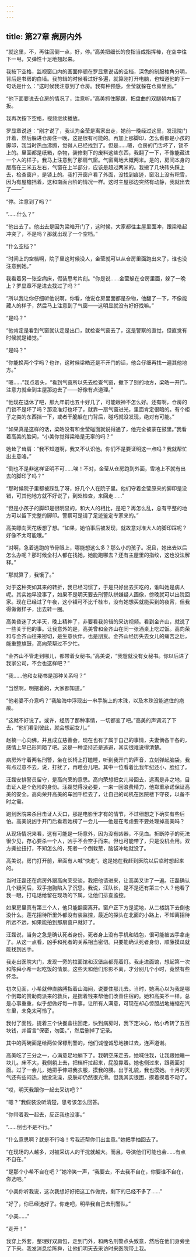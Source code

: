 ```yaml
---
---
---
```

title: 第27章 病房内外
---




“就这里，不，再往回倒一点，好，停。”高美把细长的食指当成指挥棒，在空中往下一甩，又弹性十足地翘起来。

我按下空格，监视窗口内的画面停顿在罗显章说话的空档，深色的制服棱角分明，背后是书房的白墙。我剪辑的时候看过好多遍，就算刚打开电脑，也知道他的下一句话是什么：“这时候我注意到了仓房。我有种预感，金莹就躲在仓房里面。”

“他下面要说去仓房的情况了，注意听。”高美抓住脚踝，把盘曲的双腿朝内扳了扳。

我再次按下空格，视频继续播放。

罗显章说道：“刚才说了，我认为金莹是离家出走，她前一晚经过这里，发现院门开着，然后躲进仓房住一晚，这是很有可能的。再加上那脚印，怎么看都是小孩的脚印，我当时热血沸腾，觉得人已经找到了。但是……嗯，仓房的门舌坏了，锁不上的。里面都是纸箱，杂物，装修剩下的废料这些东西，我翻了一下，不像能藏进一个人的样子。我马上注意到了那扇气窗。气窗离地大概两米。是的，房间本身的层高在三米五左右，气窗在上半部分，应该是超过两米的。我搬了几块砖头踩上去，检查窗户，是锁上的。我打开窗户看了外面，没找到痕迹，窗沿上没有积雪，因为有屋檐挡着，这和南面台阶的情况一样。这时主屋那边突然有动静，我就出去了——”

“停。注意到了吗？”

“……什么？”

“他出去了。他出去是因为梁皓开门了，这时候，大家都往主屋里面冲，跟梁皓起冲突了，不是吗？那就出现了一个空档。”

“什么空档？”

“时间上的空档啊，院子里这时候没人，金莹就可以从仓房里面跑出来了，谁也没注意到她。”

我看着另一张空病床，假装思考片刻。“你是说……金莹躲在仓房里面，躲了一晚上？罗显章不是进去找过了吗？”

“所以我让你仔细听他说啊。你看，他说仓房里面都是杂物，他翻了一下，不像能藏人的样子，然后马上注意到了气窗——这明显就没有好好找嘛。”

“是吗？”

“他肯定是看到气窗就认定是出口，就检查气窗去了，这是警察的直觉，但直觉有时候就是错觉。”

“是吗？”

“你能换两个字吗？也许，这时候梁皓还是不开门的话，他会仔细再找一遍其他地方。”

“嗯……”我点着头，“看到气窗所以先去检查气窗，撇下了别的地方，梁皓一开门，注意力就全到主屋那边去了——好像有点道理。”

“他现在退休了吧，那九年前也五十好几了，可能眼神不怎么好。还有啊，仓房的门锁不是坏了吗？那没准灯也坏了，就靠一扇气窗进光，里面肯定很暗的。有个柜子之类的东西挡一下，或者干脆躲在门背后，碰巧就没发现，绝对有可能。”

“如果真是这样的话，梁皓没有和金莹碰面就说得通了，他完全被蒙在鼓里。”我看着高美的脸问，“小美你觉得梁皓是无辜的吗？”

她耸了耸肩：“我不知道啊，我又不认识他。你们不是要证明这一点吗？我就帮忙出主意咯。”

“倒也不是非这样证明不可……唉！不对，金莹从仓房跑到外面，雪地上不就有出去的脚印了吗？”

“那时候院子里都被踩乱了呀，好几个人在院子里。他们守着金莹原来的脚印是没错，可其他地方就不好说了，到处检查，来回走……”

“但是小孩子的脚印是很明显的，和大人的相比，是吧？再怎么乱，总有平整的地方可以留下完整的脚印。警察可是请了足迹鉴定专家来的。”

高美瞟向天花板想了想。“如果，她怕事后被发现，就故意对准大人的脚印踩呢？好像不太可能哦。”

“对啊，急着逃跑的节骨眼上，哪能想这么多？那么小的孩子。况且，她出去以后怎么办呢？那时候全村人都在找她，她能跑哪去？还有主屋里的指纹，这也没法解释。”

“那就算了，我饿了。”

对于这种突如其来的转折，我已经习惯了，于是只好出去买吃的，谁叫她是病人呢。其实她早没事了，如果不是明天要去刑警队拼嫌疑人画像，傍晚就可以出院回家。现在已经过了午夜，这小镇可不比千桂市，没有她想买就能买到的夜宵，但我得做做样子，出去转一圈。

高美昏迷了大半天，晚上精神了，非要看我剪辑的采访视频。看到金齐山，就说了一些关于他的事。让我意外的是，高美曾和金齐山在同一张酒桌上吃过饭。高向荣和与金齐山往来密切，是生意伙伴，也是朋友。金齐山经历失去女儿的痛苦之后，能重整旗鼓，高向荣帮过不少忙。

“金齐山不管走到哪儿，都带着女秘书。”高美说，“我爸就没有女秘书。你以后进了我家公司，不会也这样吧？”

“我……他和女秘书是那种关系吗？”

“当然啊，明摆着的，大家都知道。”

“他老婆不介意吗？”我脑海中浮现出一串手腕上的木珠，以及木珠没能遮住的疤痕。

“这就不好说了。或许，经历了那种事情，一切都变了吧。”高美的声调沉了下去，“他们看到彼此，就会想起女儿。”

赵楠一心向佛，并且成立慈善会，现在也有了属于自己的事情，夫妻俩各干各的，感情上早已形同陌了吧。这是一种坚持还是逃避，其实很难说得清楚。

病房外守着两名刑警，坐在长椅上打瞌睡，听到我开门的声音，立刻弹起脑袋。我有点过意不去，说，打扰了，再睡会儿吧。其中一位看着比我年纪还小，脸红了。

汪磊安排警员留守，是高向荣的意思。高向荣想把女儿带回去，远离是非之地，目击证人是个危险的身份。汪磊觉得没必要，一来一回浪费精力，他郑重承诺保证高美的安全。高向荣开高美的车回千桂去了，让自己的司机在医院楼下守夜，以备不时之需。

跑到医院来杀目击证人灭口，那是电影里才有的情节，不过细想之下确实有些后怕。高美说凶手开门后看着她楞了一会儿——他是在考虑要不要处理掉高美吗？

从现场情况来看，这有可能是一场意外，因为没有凶器，不见血。折断脖子的死法很少见，存心要杀一个人，凶手不会空手而来。但也可能带了，只是没机会用。双方撕扯扭打，不知怎么的，死者一个倒栽葱，脑袋冲地就没了。

高美说，房门打开前，里面有人喊“快走”。这是她在我赶到医院以后临时想起来的。

当时汪磊还在病房外跟高向荣交谈，我把他请进来，让高美又讲了一遍。汪磊确认几个疑问后，双手抱胸陷入了沉思。我说，汪队长，是不是还有第三个人？他看了我一眼，打电话给留在现场的下属，让他们排查监控。

如果房里真有第三个人，他只能翻窗离开。窗户正下方是泥地，从二楼跳下去倒也没什么。莲花招待所里外都没有装监控，最近的探头在北面的小路上，不知离招待所远不远，如果能拍到那扇窗户就好了。

汪磊说，当务之急是确认死者身份。死者身上没有手机和钱包，很可能被凶手拿走了。从这一点看，凶手和死者的关系相当密切。只要能确认死者身份，顺藤摸瓜就能找到凶手。

我走出医院大门，发现一旁的拉面馆和汉堡店都亮着灯。我走进面馆，想起第一次和陈舜小希一起吃饭的情景。这些天和他们形影不离，才分别几个小时，竟然有些怀念。

初次见面，小希就伸直胳膊指着山海间，说要住那儿去。当时，她满心以为我是哪个倒霉的赞助商派来的救兵，是揣着钱来帮他们改善住宿的。她和高美不一样，总是心事重重，似乎想做好每一件事，让所有人满意，可现在却心惊胆战地蜷缩在汽车里，未免太可怜了。

我付了面钱，提着三个快餐盒往回走，快到病房时，我下定决心，给小希转了五百块钱，并留言“保密，勿回。”，然后删掉了记录。

其中的两碗面是给两位保镖刑警的，他们诚惶诚恐地接过去，连声道谢。

高美吃了三分之一，心满意足地躺下了。我朝空床走去，她喊住我，让我跟她睡一块儿。床不大，我侧躺上去，把档杆拉起来，屁股靠着。她也侧过来，跟我面对面。过了一会儿，她把手伸进我衣服，摸我的腰。出于礼貌，我也摸她。十月的天气还有些闷热，她没洗澡，皮肤却仍然很光滑。但我其实很困，摸着摸着不动了。

“哎，明天我跟你一起去采访吧？”

“嗯？”我假装没听清楚，思考该怎么回答。

“你带着我一起去，反正我也没事。”

“……倒也不是不行。”

“什么意思啊？就是不行咯！亏我还帮你们出主意。”她把手抽回去了。

“在现场的人越多，对被采访人的干扰就越大。而且，导演他们可能也会……有点不自在。”

“是那个小希不自在吧？”她冷笑一声，“我要去，不去我不自在，你要谁不自在，你选吧。”

“小美你听我说，这次我想好好把这工作做完，剩下的已经不多了……”

“好了，你已经选好了。你走吧，明早我自己去刑警队。”

“小美……”

“走开！”

我穿上外套，整理好双肩包，走到门外，和两名刑警点头致意，然后在他们身旁坐了下来。我发消息给陈舜，让他们明天去采访时来医院带上我。